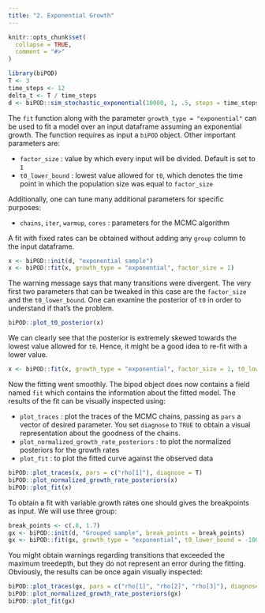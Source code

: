 ```yaml
---
title: "2. Exponential Growth"
---
```


```r
knitr::opts_chunk$set(
  collapse = TRUE,
  comment = "#>"
)
```

```r
library(biPOD)
T <- 3
time_steps <- 12
delta_t <- T / time_steps
d <- biPOD::sim_stochastic_exponential(10000, 1, .5, steps = time_steps, delta_t = delta_t)
```

The `fit` function along with the parameter `growth_type = "exponential"` can be used to fit a model over an input dataframe assuming an exponential growth.
The function requires as input a `biPOD` object. Other important parameters are:

- `factor_size` : value by which every input will be divided. Default is set to `1`
- `t0_lower_bound` : lowest value allowed for `t0`, which denotes the time point in which the population size was equal to `factor_size`

Additionally, one can tune many additional parameters for specific purposes:

- `chains`, `iter`, `warmup`, `cores` : parameters for the MCMC algorithm

A fit with fixed rates can be obtained without adding any `group` column to the input dataframe.

```r
x <- biPOD::init(d, "exponential sample")
x <- biPOD::fit(x, growth_type = "exponential", factor_size = 1)
```

The warning message says that many transitions were divergent. The very first two parameters that can be tweaked in this case are the `factor_size` and the `t0_lower_bound`. One can examine the posterior of `t0` in order to understand if that's the problem.

```r
biPOD::plot_t0_posterior(x)
```

We can clearly see that the posterior is extremely skewed towards the lowest value allowed for `t0`. Hence, it might be a good idea to re-fit with a lower value.

```r
x <- biPOD::fit(x, growth_type = "exponential", factor_size = 1, t0_lower_bound = -100)
```
Now the fitting went smoothly. The bipod object does now contains a field named `fit` which contains the information about the fitted model. 
The results of the fit can be visually inspected using:

- `plot_traces` : plot the traces of the MCMC chains, passing as `pars` a vector of desired parameter. You set `diagnose` to `TRUE` to obtain a visual representation about the goodness of the chains.
- `plot_normalized_growth_rate_posteriors` : to plot the normalized posteriors for the growth rates
- `plot_fit` : to plot the fitted curve against the observed data

```r
biPOD::plot_traces(x, pars = c("rho[1]"), diagnose = T)
biPOD::plot_normalized_growth_rate_posteriors(x)
biPOD::plot_fit(x)
```

To obtain a fit with variable growth rates one should gives the breakpoints as input. We will use three group:

```r
break_points <- c(.8, 1.7)
gx <- biPOD::init(d, "Grouped sample", break_points = break_points)
gx <- biPOD::fit(gx, growth_type = "exponential", t0_lower_bound = -100, factor_size = 1)
```
You might obtain warnings regarding transitions that exceeded the maximum treedepth, but they do not represent an error during the fitting. 
Obviously, the results can be once again visually inspected:

```r
biPOD::plot_traces(gx, pars = c("rho[1]", "rho[2]", "rho[3]"), diagnose = T)
biPOD::plot_normalized_growth_rate_posteriors(gx)
biPOD::plot_fit(gx)
```
